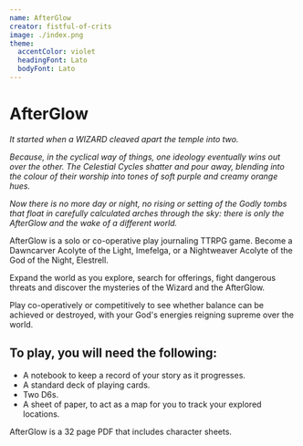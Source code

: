 ```yaml
---
name: AfterGlow
creator: fistful-of-crits
image: ./index.png
theme:
  accentColor: violet
  headingFont: Lato
  bodyFont: Lato
---
```


# AfterGlow

_It started when a WIZARD cleaved apart the temple into two._

_Because, in the cyclical way of things, one ideology eventually wins out over the other. The Celestial Cycles shatter and pour away, blending into the colour of their worship into tones of soft purple and creamy orange hues._

_Now there is no more day or night, no rising or setting of the Godly tombs that float in carefully calculated arches through the sky: there is only the AfterGlow and the wake of a different world._

AfterGlow is a solo or co-operative play journaling TTRPG game. Become a Dawncarver Acolyte of the Light, Imefelga, or a Nightweaver Acolyte of the God of the Night, Elestrell.

Expand the world as you explore, search for offerings, fight dangerous threats and discover the mysteries of the Wizard and the AfterGlow.

Play co-operatively or competitively to see whether balance can be achieved or destroyed, with your God's energies reigning supreme over the world.

## To play, you will need the following:

- A notebook to keep a record of your story as it progresses.
- A standard deck of playing cards.
- Two D6s.
- A sheet of paper, to act as a map for you to track your explored locations.

AfterGlow is a 32 page PDF that includes character sheets.

